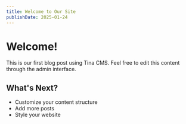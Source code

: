 ```yaml
---
title: Welcome to Our Site
publishDate: 2025-01-24
---
```


# Welcome!

This is our first blog post using Tina CMS. Feel free to edit this content through the admin interface.

## What's Next?

- Customize your content structure
- Add more posts
- Style your website
